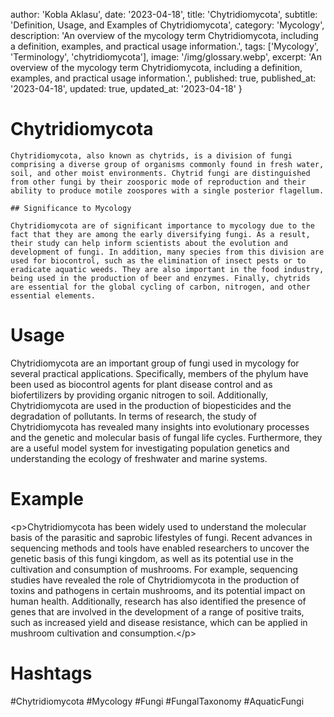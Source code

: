 
  author: 'Kobla Aklasu',
  date: '2023-04-18',
  title: 'Chytridiomycota',
  subtitle: 'Definition, Usage, and Examples of Chytridiomycota',
  category: 'Mycology',
  description: 'An overview of the mycology term Chytridiomycota, including a definition, examples, and practical usage information.',
  tags: ['Mycology', 'Terminology', 'chytridiomycota'],
  image: '/img/glossary.webp',
  excerpt: 'An overview of the mycology term Chytridiomycota, including a definition, examples, and practical usage information.',
  published: true,
  published_at: '2023-04-18',
  updated: true,
  updated_at: '2023-04-18'
}




# Chytridiomycota
    
    Chytridiomycota, also known as chytrids, is a division of fungi comprising a diverse group of organisms commonly found in fresh water, soil, and other moist environments. Chytrid fungi are distinguished from other fungi by their zoosporic mode of reproduction and their ability to produce motile zoospores with a single posterior flagellum. 
    
    ## Significance to Mycology
    
    Chytridiomycota are of significant importance to mycology due to the fact that they are among the early diversifying fungi. As a result, their study can help inform scientists about the evolution and development of fungi. In addition, many species from this division are used for biocontrol, such as the elimination of insect pests or to eradicate aquatic weeds. They are also important in the food industry, being used in the production of beer and enzymes. Finally, chytrids are essential for the global cycling of carbon, nitrogen, and other essential elements.

# Usage

Chytridiomycota are an important group of fungi used in mycology for several practical applications. Specifically, members of the phylum have been used as biocontrol agents for plant disease control and as biofertilizers by providing organic nitrogen to soil. Additionally, Chytridiomycota are used in the production of biopesticides and the degradation of pollutants. In terms of research, the study of Chytridiomycota has revealed many insights into evolutionary processes and the genetic and molecular basis of fungal life cycles. Furthermore, they are a useful model system for investigating population genetics and understanding the ecology of freshwater and marine systems.

# Example

&lt;p&gt;Chytridiomycota has been widely used to understand the molecular basis of the parasitic and saprobic lifestyles of fungi. Recent advances in sequencing methods and tools have enabled researchers to uncover the genetic basis of this fungi kingdom, as well as its potential use in the cultivation and consumption of mushrooms. For example, sequencing studies have revealed the role of Chytridiomycota in the production of toxins and pathogens in certain mushrooms, and its potential impact on human health. Additionally, research has also identified the presence of genes that are involved in the development of a range of positive traits, such as increased yield and disease resistance, which can be applied in mushroom cultivation and consumption.&lt;/p&gt;

# Hashtags

#Chytridiomycota #Mycology #Fungi #FungalTaxonomy #AquaticFungi

